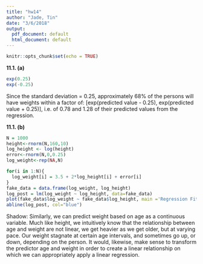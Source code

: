 ```yaml
---
title: "hw14"
author: "Jade, Tin"
date: "3/6/2018"
output:
  pdf_document: default
  html_document: default
---
```


```r
knitr::opts_chunk$set(echo = TRUE)
```

$\textbf{11.1. (a)}$

```r
exp(0.25)
exp(-0.25)
```


Since the standard deviation = 0.25, approximately 68% of the persons will have weights within a factor of: [exp(predicted value - 0.25), exp(predicted value + 0.25)], i.e. of 0.78 and 1.28 of their predicted values from the regression.

$\textbf{11.1. (b)}$

```r

N = 1000
height<-rnorm(N,160,10) 
log_height <- log(height)
error<-rnorm(N,0,0.25) 
log_weight<-rep(NA,N)

for(i in 1:N){
  log_weight[i] = 3.5 + 2*log_height[i] + error[i]
}
fake_data = data.frame(log_weight, log_height) 
log_post = lm(log_weight ~ log_height, data=fake_data)
plot(fake_data$log_weight ~ fake_data$log_height, main ='Regression Fit', xlab="heights(log)" , ylab = "weights(log)")
abline(log_post, col="blue")
```

Shadow: 
Similarly, we can predict weight based on age as a continuous variable. Much like height, we intuitively know that the relationship between age and weight are not linear, we get heavier as we get older, but at varying pace. Our weight stagnate at certain age intervals, and sometimes go up, or down, depending on the person. It would, likewise, make sense to transform the predictor age and weight in order to create a linear relationship on which we can appropriately apply a linear regression.




